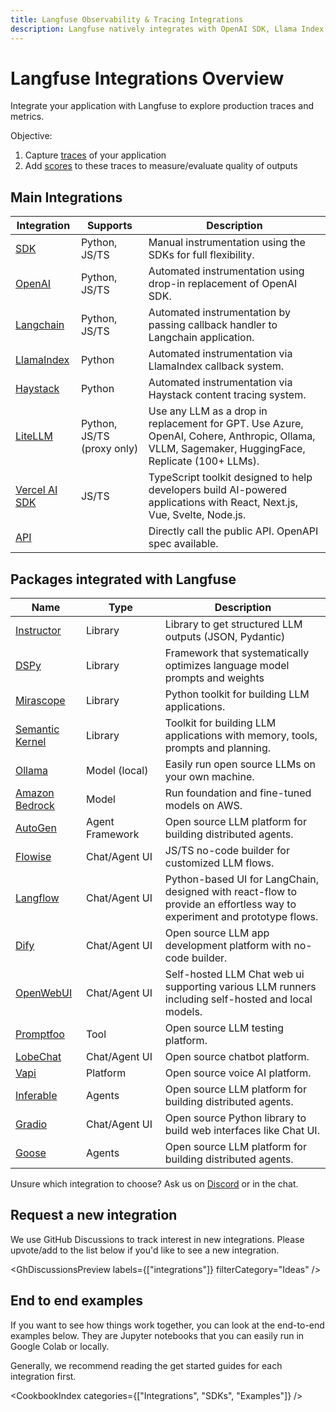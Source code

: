 ```yaml
---
title: Langfuse Observability & Tracing Integrations
description: Langfuse natively integrates with OpenAI SDK, Llama Index, Langchain (Python&JS), Vercel AI SDK, Haystack, Dify Flowise, LiteLLM and Langflow
---
```


# Langfuse Integrations Overview

Integrate your application with Langfuse to explore production traces and metrics.

Objective:

1. Capture [traces](/docs/tracing) of your application
2. Add [scores](/docs/scores) to these traces to measure/evaluate quality of outputs

## Main Integrations

| Integration                                              | Supports                   | Description                                                                                                                                      |
| -------------------------------------------------------- | -------------------------- | ------------------------------------------------------------------------------------------------------------------------------------------------ |
| [SDK](/docs/sdk)                                         | Python, JS/TS              | Manual instrumentation using the SDKs for full flexibility.                                                                                      |
| [OpenAI](/docs/integrations/openai)                      | Python, JS/TS              | Automated instrumentation using drop-in replacement of OpenAI SDK.                                                                               |
| [Langchain](/docs/integrations/langchain)                | Python, JS/TS              | Automated instrumentation by passing callback handler to Langchain application.                                                                  |
| [LlamaIndex](/docs/integrations/llama-index/get-started) | Python                     | Automated instrumentation via LlamaIndex callback system.                                                                                        |
| [Haystack](/docs/integrations/haystack)                  | Python                     | Automated instrumentation via Haystack content tracing system.                                                                                   |
| [LiteLLM](/docs/integrations/litellm)                    | Python, JS/TS (proxy only) | Use any LLM as a drop in replacement for GPT. Use Azure, OpenAI, Cohere, Anthropic, Ollama, VLLM, Sagemaker, HuggingFace, Replicate (100+ LLMs). |
| [Vercel AI SDK](/docs/integrations/vercel-ai-sdk)        | JS/TS                      | TypeScript toolkit designed to help developers build AI-powered applications with React, Next.js, Vue, Svelte, Node.js.                          |
| [API](/docs/api)                                         |                            | Directly call the public API. OpenAPI spec available.                                                                                            |

## Packages integrated with Langfuse

| Name                                                  | Type               | Description                                                                                                             |
| ----------------------------------------------------- | ------------------ | ----------------------------------------------------------------------------------------------------------------------- |
| [Instructor](/docs/integrations/instructor)           | Library            | Library to get structured LLM outputs (JSON, Pydantic)                                                                  |
| [DSPy](/docs/integrations/dspy)                       | Library            | Framework that systematically optimizes language model prompts and weights                                              |
| [Mirascope](/docs/integrations/mirascope)             | Library            | Python toolkit for building LLM applications.                                                                           |
| [Semantic Kernel](/docs/integrations/semantic-kernel) | Library            | Toolkit for building LLM applications with memory, tools, prompts and planning.                                         |
| [Ollama](/docs/integrations/ollama)                   | Model (local)      | Easily run open source LLMs on your own machine.                                                                        |
| [Amazon Bedrock](/docs/integrations/amazon-bedrock)   | Model              | Run foundation and fine-tuned models on AWS.                                                                            |
| [AutoGen](/docs/integrations/autogen)                 | Agent Framework    | Open source LLM platform for building distributed agents.                                                               |
| [Flowise](/docs/integrations/flowise)                 | Chat/Agent&nbsp;UI | JS/TS no-code builder for customized LLM flows.                                                                         |
| [Langflow](/docs/integrations/langflow)               | Chat/Agent&nbsp;UI | Python-based UI for LangChain, designed with react-flow to provide an effortless way to experiment and prototype flows. |
| [Dify](/docs/integrations/dify)                       | Chat/Agent&nbsp;UI | Open source LLM app development platform with no-code builder.                                                          |
| [OpenWebUI](/docs/integrations/openwebui)             | Chat/Agent&nbsp;UI | Self-hosted LLM Chat web ui supporting various LLM runners including self-hosted and local models.                      |
| [Promptfoo](/docs/integrations/promptfoo)             | Tool               | Open source LLM testing platform.                                                                                       |
| [LobeChat](/docs/integrations/lobechat)               | Chat/Agent&nbsp;UI | Open source chatbot platform.                                                                                           |
| [Vapi](/docs/integrations/vapi)                       | Platform           | Open source voice AI platform.                                                                                          |
| [Inferable](/docs/integrations/other/inferable)       | Agents             | Open source LLM platform for building distributed agents.                                                               |
| [Gradio](/docs/integrations/other/gradio)             | Chat/Agent&nbsp;UI | Open source Python library to build web interfaces like Chat UI.                                                        |
| [Goose](/docs/integrations/goose)                     | Agents             | Open source LLM platform for building distributed agents.                                                               |

Unsure which integration to choose? Ask us on [Discord](/discord) or in the chat.


<GitHubStarCTA />

## Request a new integration

We use GitHub Discussions to track interest in new integrations. Please upvote/add to the list below if you'd like to see a new integration.


<GhDiscussionsPreview labels={["integrations"]} filterCategory="Ideas" />

## End to end examples

If you want to see how things work together, you can look at the end-to-end examples below. They are Jupyter notebooks that you can easily run in Google Colab or locally.

<Callout type="info">
  Generally, we recommend reading the get started guides for each integration
  first.
</Callout>


<CookbookIndex categories={["Integrations", "SDKs", "Examples"]} />
